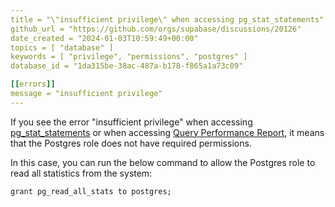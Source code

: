 ```yaml
---
title = "\"insufficient privilege\" when accessing pg_stat_statements"
github_url = "https://github.com/orgs/supabase/discussions/20126"
date_created = "2024-01-03T10:59:49+00:00"
topics = [ "database" ]
keywords = [ "privilege", "permissions", "postgres" ]
database_id = "1da315be-38ac-487a-b178-f865a1a73c09"

[[errors]]
message = "insufficient privilege"
---
```


If you see the error "insufficient privilege" when accessing [pg_stat_statements](/docs/guides/platform/performance#postgres-cumulative-statistics-system) or when accessing [Query Performance Report](/dashboard/project/_/advisors/query-performance), it means that the Postgres role does not have required permissions.

In this case, you can run the below command to allow the Postgres role to read all statistics from the system:

```
grant pg_read_all_stats to postgres;
```
